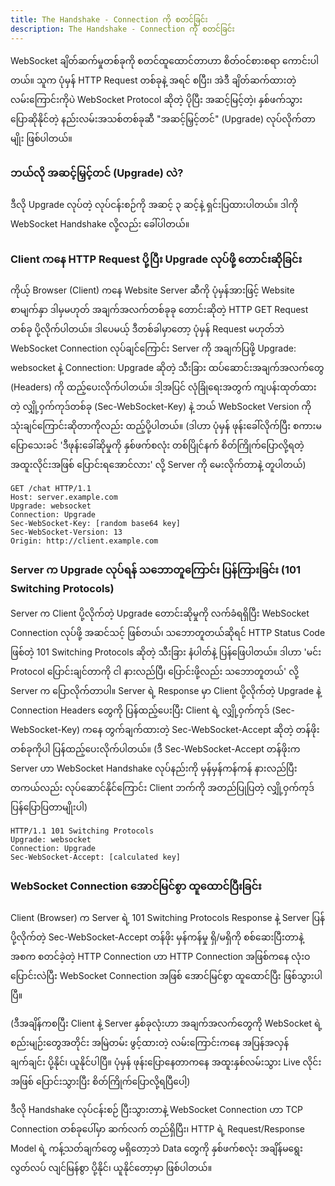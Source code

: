```yaml
---
title: The Handshake - Connection ကို စတင်ခြင်း
description: The Handshake - Connection ကို စတင်ခြင်း
---
```



WebSocket ချိတ်ဆက်မှုတစ်ခုကို စတင်ထူထောင်တာဟာ စိတ်ဝင်စားစရာ ကောင်းပါတယ်။ သူက ပုံမှန် HTTP Request တစ်ခုနဲ့ အရင် စပြီး၊ အဲဒီ ချိတ်ဆက်ထားတဲ့ လမ်းကြောင်းကိုပဲ WebSocket Protocol ဆိုတဲ့ ပိုပြီး အဆင့်မြင့်တဲ့၊ နှစ်ဖက်သွား ပြောဆိုနိုင်တဲ့ နည်းလမ်းအသစ်တစ်ခုဆီ "အဆင့်မြှင့်တင်" (Upgrade) လုပ်လိုက်တာမျိုး ဖြစ်ပါတယ်။

### ဘယ်လို အဆင့်မြှင့်တင် (Upgrade) လဲ?

ဒီလို Upgrade လုပ်တဲ့ လုပ်ငန်းစဉ်ကို အဆင့် ၃ ဆင့်နဲ့ ရှင်းပြထားပါတယ်။ ဒါကို WebSocket Handshake လို့လည်း ခေါ်ပါတယ်။

### Client ကနေ HTTP Request ပို့ပြီး Upgrade လုပ်ဖို့ တောင်းဆိုခြင်း

ကိုယ့် Browser (Client) ကနေ Website Server ဆီကို ပုံမှန်အားဖြင့် Website စာမျက်နှာ ဒါမှမဟုတ် အချက်အလက်တစ်ခုခု တောင်းဆိုတဲ့ HTTP GET Request တစ်ခု ပို့လိုက်ပါတယ်။ ဒါပေမယ့် ဒီတစ်ခါမှာတော့ ပုံမှန် Request မဟုတ်ဘဲ WebSocket Connection လုပ်ချင်ကြောင်း Server ကို အချက်ပြဖို့ Upgrade: websocket နဲ့ Connection: Upgrade ဆိုတဲ့ သီးခြား ထပ်ဆောင်းအချက်အလက်တွေ (Headers) ကို ထည့်ပေးလိုက်ပါတယ်။ ဒါ့အပြင် လုံခြုံရေးအတွက် ကျပန်းထုတ်ထားတဲ့ လျှို့ဝှက်ကုဒ်တစ်ခု (Sec-WebSocket-Key) နဲ့ ဘယ် WebSocket Version ကို သုံးချင်ကြောင်းဆိုတာကိုလည်း ထည့်ပို့ပါတယ်။
(ဒါဟာ ပုံမှန် ဖုန်းခေါ်လိုက်ပြီး စကားမပြောသေးခင် 'ဒီဖုန်းခေါ်ဆိုမှုကို နှစ်ဖက်စလုံး တစ်ပြိုင်နက် စိတ်ကြိုက်ပြောလို့ရတဲ့ အထူးလိုင်းအဖြစ် ပြောင်းရအောင်လား' လို့ Server ကို မေးလိုက်တာနဲ့ တူပါတယ်)

```
GET /chat HTTP/1.1
Host: server.example.com
Upgrade: websocket
Connection: Upgrade
Sec-WebSocket-Key: [random base64 key]
Sec-WebSocket-Version: 13
Origin: http://client.example.com
```

### Server က Upgrade လုပ်ရန် သဘောတူကြောင်း ပြန်ကြားခြင်း (101 Switching Protocols)

Server က Client ပို့လိုက်တဲ့ Upgrade တောင်းဆိုမှုကို လက်ခံရရှိပြီး WebSocket Connection လုပ်ဖို့ အဆင်သင့် ဖြစ်တယ်၊ သဘောတူတယ်ဆိုရင် HTTP Status Code ဖြစ်တဲ့ 101 Switching Protocols ဆိုတဲ့ သီးခြား နံပါတ်နဲ့ ပြန်ဖြေပါတယ်။ ဒါဟာ 'မင်း Protocol ပြောင်းချင်တာကို ငါ နားလည်ပြီ၊ ပြောင်းဖို့လည်း သဘောတူတယ်' လို့ Server က ပြောလိုက်တာပါ။ Server ရဲ့ Response မှာ Client ပို့လိုက်တဲ့ Upgrade နဲ့ Connection Headers တွေကို ပြန်ထည့်ပေးပြီး Client ရဲ့ လျှို့ဝှက်ကုဒ် (Sec-WebSocket-Key) ကနေ တွက်ချက်ထားတဲ့ Sec-WebSocket-Accept ဆိုတဲ့ တန်ဖိုးတစ်ခုကိုပါ ပြန်ထည့်ပေးလိုက်ပါတယ်။
(ဒီ Sec-WebSocket-Accept တန်ဖိုးက Server ဟာ WebSocket Handshake လုပ်နည်းကို မှန်မှန်ကန်ကန် နားလည်ပြီး တကယ်လည်း လုပ်ဆောင်နိုင်ကြောင်း Client ဘက်ကို အတည်ပြုပြတဲ့ လျှို့ဝှက်ကုဒ် ပြန်ပြောပြတာမျိုးပါ)

```
HTTP/1.1 101 Switching Protocols
Upgrade: websocket
Connection: Upgrade
Sec-WebSocket-Accept: [calculated key]
```

<ContentImage src={httpUpgrade} alt="http upgrade handshake" />

### WebSocket Connection အောင်မြင်စွာ ထူထောင်ပြီးခြင်း

Client (Browser) က Server ရဲ့ 101 Switching Protocols Response နဲ့ Server ပြန်ပို့လိုက်တဲ့ Sec-WebSocket-Accept တန်ဖိုး မှန်ကန်မှု ရှိ/မရှိကို စစ်ဆေးပြီးတာနဲ့ အစက စတင်ခဲ့တဲ့ HTTP Connection ဟာ HTTP Connection အဖြစ်ကနေ လုံးဝ ပြောင်းလဲပြီး WebSocket Connection အဖြစ် အောင်မြင်စွာ ထူထောင်ပြီး ဖြစ်သွားပါပြီ။

(ဒီအချိန်ကစပြီး Client နဲ့ Server နှစ်ခုလုံးဟာ အချက်အလက်တွေကို WebSocket ရဲ့ စည်းမျဉ်းတွေအတိုင်း အမြဲတမ်း ဖွင့်ထားတဲ့ လမ်းကြောင်းကနေ အပြန်အလှန် ချက်ချင်း ပို့နိုင်၊ ယူနိုင်ပါပြီ။ ပုံမှန် ဖုန်းပြောနေတာကနေ အထူးနှစ်လမ်းသွား Live လိုင်းအဖြစ် ပြောင်းသွားပြီး စိတ်ကြိုက်ပြောလို့ရပြီပေါ့)

ဒီလို Handshake လုပ်ငန်းစဉ် ပြီးသွားတာနဲ့ WebSocket Connection ဟာ TCP Connection တစ်ခုပေါ်မှာ ဆက်လက် တည်ရှိပြီး၊ HTTP ရဲ့ Request/Response Model ရဲ့ ကန့်သတ်ချက်တွေ မရှိတော့ဘဲ Data တွေကို နှစ်ဖက်စလုံး အချိန်မရွေး လွတ်လပ် လျင်မြန်စွာ ပို့နိုင်၊ ယူနိုင်တော့မှာ ဖြစ်ပါတယ်။
